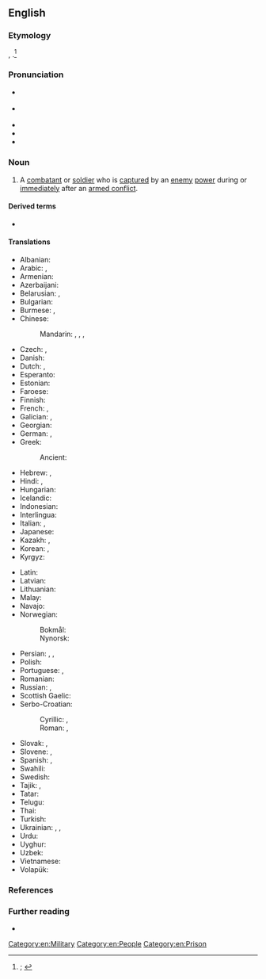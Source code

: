 ==English==
{{was wotd|2022|August|18}}

===Etymology===
{{calque|en|fr|prisonnier de guerre}}, {{m|fr|[[prisonier]] [[de]] [[guerre]]}} {{qualifier|obsolete}}.<ref>{{R:OED Online|pos=n|id=267433|date=June 2022|nodot=1}}; {{R:Lexico|pos=n}}</ref>

===Pronunciation===
* {{a|RP}} {{IPA|en|/ˈpɹɪz.(ə).nə əv ˈwɔː/}}
* {{a|GA}} {{IPA|en|/ˈpɹɪz.(ə).nɚ əv ˈwoɹ/}}
* {{rhymes|en|ɔː(ɹ)|s=4,5}}
* {{hyphenation|en|pri|son|er of war}}
* {{audio|en|LL-Q1860 (eng)-PerfectSoundWhatever-prisoner of war.wav|Audio (CA)}}

===Noun===
{{en-noun|prisoners of war}}

# A [[combatant#Noun|combatant]] or [[soldier#Noun|soldier]] who is [[capture#Verb|captured]] by an [[enemy]] [[power#Noun|power]] during or [[immediately]] after an [[armed conflict]]. {{defdate|from early 17th c.}}
#: {{synonyms|en|q1=abbreviations|POW|PW}}
#: {{ux|en|As a '''prisoner of war''', he was interrogated by his enemy captors.}}

====Derived terms====
* {{l|en|prisoner-of-war camp}}

====Translations====
{{trans-top|combatant or soldier captured by an enemy power during or immediately after an armed conflict}}
* Albanian: {{t|sq|rob lufte|m}}
* Arabic: {{t|ar|أَسِير الْحَرْب|m}}, {{t|ar|أَسِير|m}}
* Armenian: {{t+|hy|ռազմագերի}}
* Azerbaijani: {{t|az|hərbi əsir}}
* Belarusian: {{t|be|ваеннапало́нны}}, {{t|be|пало́нны|m}}
* Bulgarian: {{t|bg|военнопле́нник|m}}
* Burmese: {{t|my|စစ်သုံ့ပန်း}}, {{t+|my|သုံ့ပန်း}}
* Chinese:
*: Mandarin: {{t+|zh|戰俘}}, {{t+|zh|战俘|tr=zhànfú}}, {{t+|zh|俘虜}}, {{t+|zh|俘虏|tr=fúlǔ}}
* Czech: {{t+|cs|zajatec|m}}, {{t|cs|válečný zajatec|m}}
* Danish: {{t|da|krigsfange|c}}
* Dutch: {{t+|nl|krijgsgevangene|m|f}}, {{t+|nl|oorlogsgevangene|m|f}}
* Esperanto: {{t-needed|eo}}
* Estonian: {{t|et|sõjavang}}
* Faroese: {{t|fo|krígsfangi|m}}
* Finnish: {{t+|fi|sotavanki}}
* French: {{t+|fr|prisonnier de guerre|m}}, {{t|fr|prisonnière de guerre|f}}
* Galician: {{t|gl|prisioneiro de guerra|m}}, {{t|gl|prisioneira de guerra|f}}
* Georgian: {{t|ka|სამხედრო ტყვე}}
* German: {{t+|de|Kriegsgefangener|m}}, {{t+|de|Kriegsgefangene|f}}
* Greek: {{t|el|αιχμάλωτος πολέμου|m|f}}
*: Ancient: {{t|grc|αἰχμάλωτος|m|f}}
* Hebrew: {{t|he|שָׁבוּי|m|tr=shavúy}}, {{t|he|שְׁבוּיָה|f|tr=shvuyá}}
* Hindi: {{t|hi|युद्ध-बंदी|m}}, {{t+|hi|बंदी|m}}
* Hungarian: {{t+|hu|hadifogoly}}
* Icelandic: {{t|is|stríðsfangi|m}}
* Indonesian: {{t|id|tahanan perang}}
* Interlingua: {{t|ia|prisionero de guerra}}
* Italian: {{t|it|prigioniero di guerra|m}}, {{t|it|prigioniera di guerra|f}}
* Japanese: {{t+|ja|捕虜|tr=ほりょ, horyo}}
* Kazakh: {{t|kk|соғыс тұтқыны}}, {{t|kk|әскери тұтқын}}
* Korean: {{t|ko|[[전쟁]] [[포로]](戰爭捕虜)}}, {{t+|ko|포로(捕虜)}}
* Kyrgyz: {{t|ky|согуш туткуну}}
{{trans-mid}}
* Latin: {{t|la|dēditīcius|m}}
* Latvian: {{t|lv|karagūsteknis|m}}
* Lithuanian: {{t-needed|lt}}
* Malay: {{t|ms|tahanan perang}}
* Navajo: {{t|nv|yisnááh}}
* Norwegian:
*: Bokmål: {{t|nb|krigsfange|m}}
*: Nynorsk: {{t+|nn|krigsfange|m}}
* Persian: {{t+|fa|اسیر|tr=asir}}, {{t|fa|اسیر جنگی|tr=asir-e jangi}}, {{t|fa|اسیر حربی|tr=asir-e harbi}}
* Polish: {{t|pl|jeniec wojenny|m-pr}}
* Portuguese: {{t|pt|prisioneiro de guerra|m}}, {{t|pt|prisioneira de guerra|f}}
* Romanian: {{t|ro|prizonier de război|m}}
* Russian: {{t+|ru|военнопле́нный|m}}, {{t+|ru|пле́нный|m}}
* Scottish Gaelic: {{t|gd|prìosanach-chogaidh|m}}
* Serbo-Croatian:
*: Cyrillic: {{t|sh|заробљеник|m}}, {{t|sh|ратни заробљеник|m}}
*: Roman: {{t+|sh|zarobljenik|m}}, {{t|sh|ratni zarobljenik|m}}
* Slovak: {{t|sk|zajatec|m}}, {{t|sk|vojnový zajatec|m}}
* Slovene: {{t+|sl|ujetnik|m}}, {{t|sl|vojni ujetnik|m}}
* Spanish: {{t|es|prisionero de guerra|m}}, {{t|es|prisionera de guerra|f}}
* Swahili: {{t|sw|mfungwa wa vita}}
* Swedish: {{t+|sv|krigsfånge|c}}
* Tajik: {{t+|tg|асир}}, {{t|tg|асири ҳарбӣ}}
* Tatar: {{t+|tt|әсир}}
* Telugu: {{t|te|యుద్ధ ఖైదీ}}
* Thai: {{t|th|เชลยศึก}}
* Turkish: {{t|tr|savaş tutsağı}}
* Ukrainian: {{t+|uk|бра́нець|m}}, {{t|uk|військовополоне́ний|m}}, {{t|uk|полоне́ний|m}}
* Urdu: {{t|ur|جنگی قیدی|m|tr=jangī qaidī}}
* Uyghur: {{t|ug|ئەسىر}}
* Uzbek: {{t|uz|harbiy asir}}
* Vietnamese: {{t+|vi|tù binh}}
* Volapük: {{t|vo|kligafanäböpäb}}
{{trans-bottom}}

===References===
<references/>

===Further reading===
* {{pedia}}

[[Category:en:Military]]
[[Category:en:People]]
[[Category:en:Prison]]